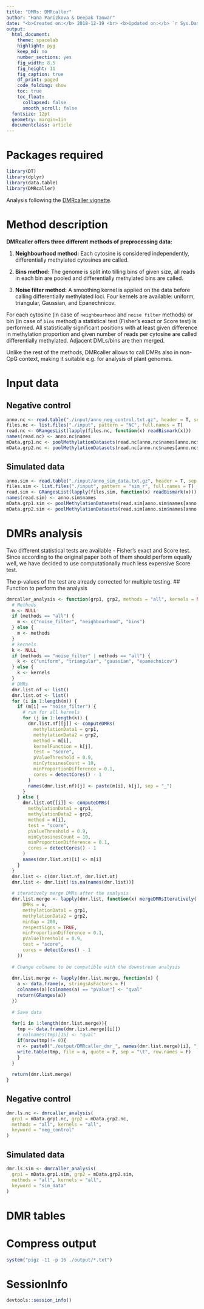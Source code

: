 ```yaml
---
title: "DMRs: DMRcaller"
author: "Hana Parizkova & Deepak Tanwar"
date: "<b>Created on:</b> 2018-12-19 <br> <b>Updated on:</b> `r Sys.Date()`"
output:
  html_document:
    theme: spacelab
    highlight: pyg
    keep_md: no
    number_sections: yes
    fig_width: 8.5
    fig_height: 11
    fig_caption: true
    df_print: paged
    code_folding: show
    toc: true
    toc_float:
      collapsed: false
      smooth_scroll: false
  fontsize: 12pt
  geometry: margin=1in
  documentclass: article
---
```


# Packages required
```r
library(DT)
library(dplyr)
library(data.table)
library(DMRcaller)
```

Analysis following the [DMRcaller vignette](https://bioconductor.org/packages/release/bioc/vignettes/DMRcaller/inst/doc/DMRcaller.pdf).

# Method description

**DMRcaller offers three different methods of preprocessing data:**

1. **Neighbourhood method:** Each cytosine is considered independently, differentially methylated cytosines are called.

2. **Bins method:** The genome is split into tilling bins of given size, all reads in each bin are pooled and differentially methylated bins are called.

3. **Noise filter method:** A smoothing kernel is applied on the data before calling differentially methylated loci. Four kernels are available: uniform, triangular, Gaussian, and Epanechnicov.

For each cytosine (in case of `neighbourhood` and `noise filter` methods) or bin (in case of `bins` method) a statistical test (Fisher’s exact or Score test) is performed. All statistically significant positions with at least given difference in methylation proportion and given number of reads per cytosine are called differentially methylated. Adjacent DMLs/bins are then merged.

Unlike the rest of the methods, DMRcaller allows to call DMRs also in non-CpG context, making it suitable e.g. for analysis of plant genomes.


# Input data

## Negative control
```r
anno.nc <- read.table("./input/anno_neg_control.txt.gz", header = T, sep = "\t", stringsAsFactors = F)
files.nc <- list.files("./input", pattern = "NC", full.names = T)
read.nc <- GRangesList(lapply(files.nc, function(x) readBismark(x)))
names(read.nc) <- anno.nc$names
mData.grp1.nc <- poolMethylationDatasets(read.nc[anno.nc$names[anno.nc$Group == "Group1"]])
mData.grp2.nc <- poolMethylationDatasets(read.nc[anno.nc$names[anno.nc$Group == "Group2"]])
```


## Simulated data
```r
anno.sim <- read.table("./input/anno_sim_data.txt.gz", header = T, sep = "\t", stringsAsFactors = F)
files.sim <- list.files("./input", pattern = "sim_r", full.names = T)
read.sim <- GRangesList(lapply(files.sim, function(x) readBismark(x)))
names(read.sim) <- anno.sim$names
mData.grp1.sim <- poolMethylationDatasets(read.sim[anno.sim$names[anno.sim$Group == "Group1"]])
mData.grp2.sim <- poolMethylationDatasets(read.sim[anno.sim$names[anno.sim$Group == "Group2"]])
```


# DMRs analysis
Two different statistical tests are available - Fisher's exact and Score test. Since according to the original paper both of them should perform equally well, we have decided to use computationally much less expensive Score test.

The p-values of the test are already corrected for multiple testing.
## Function to perform the analysis
```r
dmrcaller_analysis <- function(grp1, grp2, methods = "all", kernels = NULL, keyword) {
  # Methods
  m <- NULL
  if (methods == "all") {
    m <- c("noise_filter", "neighbourhood", "bins")
  } else {
    m <- methods
  }
  # kernels
  k <- NULL
  if (methods == "noise_filter" | methods == "all") {
    k <- c("uniform", "triangular", "gaussian", "epanechnicov")
  } else {
    k <- kernels
  }
  # DMRs
  dmr.list.nf <- list()
  dmr.list.ot <- list()
  for (i in 1:length(m)) {
    if (m[i] == "noise_filter") {
      # run for all kernels
      for (j in 1:length(k)) {
        dmr.list.nf[[j]] <- computeDMRs(
          methylationData1 = grp1,
          methylationData2 = grp2,
          method = m[i],
          kernelFunction = k[j],
          test = "score",
          pValueThreshold = 0.9,
          minCytosinesCount = 10,
          minProportionDifference = 0.1,
          cores = detectCores() - 1
        )
        names(dmr.list.nf)[j] <- paste(m[i], k[j], sep = "_")
      }
    } else {
      dmr.list.ot[[i]] <- computeDMRs(
        methylationData1 = grp1,
        methylationData2 = grp2,
        method = m[i],
        test = "score",
        pValueThreshold = 0.9,
        minCytosinesCount = 10,
        minProportionDifference = 0.1,
        cores = detectCores() - 1
      )
      names(dmr.list.ot)[i] <- m[i]
    }
  }
  dmr.list <- c(dmr.list.nf, dmr.list.ot)
  dmr.list <- dmr.list[!is.na(names(dmr.list))]
  
  # iteratively merge DMRs after the analysis
  dmr.list.merge <- lapply(dmr.list, function(x) mergeDMRsIteratively(
      DMRs = x,
      methylationData1 = grp1,
      methylationData2 = grp2,
      minGap = 200,
      respectSigns = TRUE,
      minProportionDifference = 0.1,
      pValueThreshold = 0.9,
      test = "score",
      cores = detectCores() - 1
    ))
  
  # Change colname to be compatible with the downstream analysis
  
  dmr.list.merge <- lapply(dmr.list.merge, function(x) {
    a <- data.frame(x, stringsAsFactors = F)
    colnames(a)[colnames(a) == "pValue"] <- "qval"
    return(GRanges(a))
  })
  
  # Save data
  
  for(i in 1:length(dmr.list.merge)){
    tmp <- data.frame(dmr.list.merge[[i]])
    # colnames(tmp)[15] <- "qval"
    if(nrow(tmp)!= 0){
    n <- paste0("./output/DMRcaller_dmr_", names(dmr.list.merge)[i], "_", keyword, ".txt")
    write.table(tmp, file = n, quote = F, sep = "\t", row.names = F)
    }
  }
  
  return(dmr.list.merge)
}
```


## Negative control

```r
dmr.ls.nc <- dmrcaller_analysis(
  grp1 = mData.grp1.nc, grp2 = mData.grp2.nc,
  methods = "all", kernels = "all",
  keyword = "neg_control"
)
```


## Simulated data

```r
dmr.ls.sim <- dmrcaller_analysis(
  grp1 = mData.grp1.sim, grp2 = mData.grp2.sim,
  methods = "all", kernels = "all",
  keyword = "sim_data"
)
```


# DMR tables

<!-- ## Function -->

<!-- ```{r} -->
<!-- display_table <- function(df, fdr.col){ -->
<!-- c <- df[, fdr.col][df[, fdr.col] <= 0.05] -->

<!-- if(length(c) == 0){ -->
<!-- datatable( -->
<!--   df, -->
<!--   rownames = F, -->
<!--   filter = "top", extensions = c("Buttons", "ColReorder"), options = list( -->
<!--     pageLength = 10, -->
<!--     buttons = c("copy", "csv", "excel", "pdf", "print"), -->
<!--     colReorder = list(realtime = FALSE), -->
<!--     dom = "fltBip" -->
<!--   ) -->
<!-- ) -->
<!-- } else{ -->
<!-- datatable( -->
<!--   df, -->
<!--   rownames = F, -->
<!--   filter = "top", extensions = c("Buttons", "ColReorder"), options = list( -->
<!--     pageLength = 10, -->
<!--     buttons = c("copy", "csv", "excel", "pdf", "print"), -->
<!--     colReorder = list(realtime = FALSE), -->
<!--     dom = "fltBip" -->
<!--   ) -->
<!-- ) %>% -->
<!--   formatStyle( -->
<!--     fdr.col, -->
<!--     backgroundColor = styleEqual(c, rep("#66C2A5", length(c))) -->
<!--   ) -->
<!-- } -->
<!-- } -->
<!-- ``` -->


<!-- ## Negative control {.tabset .tabset-pills} -->

<!-- ```{r, results='asis'} -->

<!-- cat(sprintf(paste("###",  names(dmr.ls.sim)))) -->
<!-- #   cat("### Table \n \n") -->

<!-- t <- htmltools::tagList( -->
<!--   lapply(dmr.ls.sim, function(x) { -->
<!--     df <- data.frame(x) -->
<!--     fdr.col <- "qval" -->

<!--     c <- df[, fdr.col][df[, fdr.col] <= 0.05] -->

<!--     if (length(c) == 0) { -->
<!--       datatable( -->
<!--         df, -->
<!--         rownames = F, -->
<!--         filter = "top", extensions = c("Buttons", "ColReorder"), options = list( -->
<!--           pageLength = 10, -->
<!--           buttons = c("copy", "csv", "excel", "pdf", "print"), -->
<!--           colReorder = list(realtime = FALSE), -->
<!--           dom = "fltBip" -->
<!--         ) -->
<!--       ) -->
<!--     } else { -->
<!--       datatable( -->
<!--         df, -->
<!--         rownames = F, -->
<!--         filter = "top", extensions = c("Buttons", "ColReorder"), options = list( -->
<!--           pageLength = 10, -->
<!--           buttons = c("copy", "csv", "excel", "pdf", "print"), -->
<!--           colReorder = list(realtime = FALSE), -->
<!--           dom = "fltBip" -->
<!--         ) -->
<!--       ) %>% -->
<!--         formatStyle( -->
<!--           fdr.col, -->
<!--           backgroundColor = styleEqual(c, rep("#66C2A5", length(c))) -->
<!--         ) -->
<!--     } -->
<!--   }) -->
<!-- ) -->
<!-- t -->

<!-- # t <- dmr.ls.sim -->
<!-- #  -->
<!-- # # print to HTML -->
<!-- # cat("# Results \n \n ") -->
<!-- # for (i in seq_along(names(t))) { -->
<!-- #   name <- names(t)[i] -->
<!-- #   cat("\n \n") -->
<!-- #   cat(sprintf("## Gears: %s {.tabset .tabset-pills} \n \n", name)) -->
<!-- #   cat("### Table \n \n") -->
<!-- #   print(htmltools::tagList(datatable(data.frame(t[[i]])))) -->
<!-- #   cat("\n \n") -->
<!-- # } -->
<!-- ``` -->



# Compress output
```r
system("pigz -11 -p 16 ./output/*.txt")
```


# SessionInfo

```r
devtools::session_info()
```